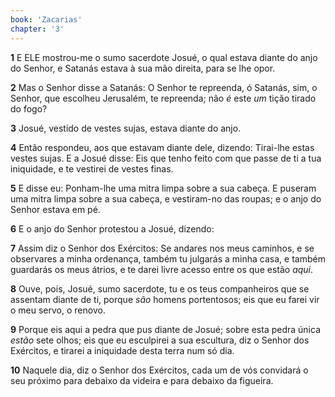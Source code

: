 ```yaml
---
book: 'Zacarias'
chapter: '3'
---
```


**1** E ELE mostrou-me o sumo sacerdote Josué, o qual estava diante do anjo do Senhor, e Satanás estava à sua mão direita, para se lhe opor.

**2** Mas o Senhor disse a Satanás: O Senhor te repreenda, ó Satanás, sim, o Senhor, que escolheu Jerusalém, te repreenda; não _é_ este _um_ tição tirado do fogo?

**3** Josué, vestido de vestes sujas, estava diante do anjo.

**4** Então respondeu, aos que estavam diante dele, dizendo: Tirai-lhe estas vestes sujas. E a Josué disse: Eis que tenho feito com que passe de ti a tua iniquidade, e te vestirei de vestes finas.

**5** E disse eu: Ponham-lhe uma mitra limpa sobre a sua cabeça. E puseram uma mitra limpa sobre a sua cabeça, e vestiram-no das roupas; e o anjo do Senhor estava em pé.

**6** E o anjo do Senhor protestou a Josué, dizendo:

**7** Assim diz o Senhor dos Exércitos: Se andares nos meus caminhos, e se observares a minha ordenança, também tu julgarás a minha casa, e também guardarás os meus átrios, e te darei livre acesso entre os que estão _aqui_.

**8** Ouve, pois, Josué, sumo sacerdote, tu e os teus companheiros que se assentam diante de ti, porque _são_ homens portentosos; eis que eu farei vir o meu servo, o renovo.

**9** Porque eis aqui a pedra que pus diante de Josué; sobre esta pedra única _estão_ sete olhos; eis que eu esculpirei a sua escultura, diz o Senhor dos Exércitos, e tirarei a iniquidade desta terra num só dia.

**10** Naquele dia, diz o Senhor dos Exércitos, cada um de vós convidará o seu próximo para debaixo da videira e para debaixo da figueira.

